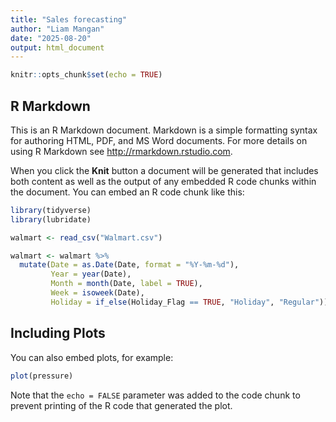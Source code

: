 ```yaml
---
title: "Sales forecasting"
author: "Liam Mangan"
date: "2025-08-20"
output: html_document
---
```


```r
knitr::opts_chunk$set(echo = TRUE)
```

## R Markdown

This is an R Markdown document. Markdown is a simple formatting syntax for authoring HTML, PDF, and MS Word documents. For more details on using R Markdown see <http://rmarkdown.rstudio.com>.

When you click the **Knit** button a document will be generated that includes both content as well as the output of any embedded R code chunks within the document. You can embed an R code chunk like this:

```r
library(tidyverse)
library(lubridate)
```

```r
walmart <- read_csv("Walmart.csv")

walmart <- walmart %>%
  mutate(Date = as.Date(Date, format = "%Y-%m-%d"),
         Year = year(Date),
         Month = month(Date, label = TRUE),
         Week = isoweek(Date),
         Holiday = if_else(Holiday_Flag == TRUE, "Holiday", "Regular"))
```

## Including Plots

You can also embed plots, for example:

```r
plot(pressure)
```

Note that the `echo = FALSE` parameter was added to the code chunk to prevent printing of the R code that generated the plot.
